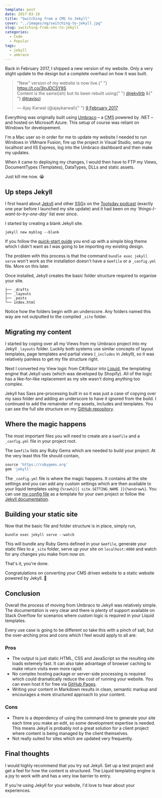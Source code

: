 ```yaml
---
template: post
date: 2017-03-18
title: "Switching from a CMS to Jekyll"
cover: "../images/og/switching-to-jekyll.jpg"
slug: switching-from-cms-to-jekyll
categories:
  - Code
  - Popular
tags:
  - jekyll
  - umbraco
---
```


Back in February 2017, I shipped a new version of my website. Only a very slight update to the design but a complete overhaul on how it was built.

<blockquote class="twitter-tweet" data-lang="en-gb">
  <p lang="en" dir="ltr">
    &quot;New&quot; version of my website is now live.{" "}
    <a href="https://t.co/3lnJDCSY9S">https://t.co/3lnJDCSY9S</a>
    <br />
    Content is the same(ish) but its been rebuilt using{" "}
    <a href="https://twitter.com/jekyllrb">@jekyllrb</a> &amp;{" "}
    <a href="https://twitter.com/travisci">@travisci</a>
  </p>
  &mdash; Ajay Karwal (@ajaykarwal){" "}
  <a href="https://twitter.com/ajaykarwal/status/829825398385082368">
    9 February 2017
  </a>
</blockquote>

Everything was originally built using [Umbraco](https://umbraco.com/) – a <abbr title="Content Management System">CMS</abbr> powered by .NET – and hosted on Microsoft Azure. This setup of course was reliant on Windows for developement.

I'm a Mac user so in order for me to update my website I needed to run Windows in VMmare Fusion, fire up the project in Visual Studio, setup my localhost and IIS Express, log into the Umbraco dashboard and then make my updates.

When it came to deploying my changes, I would then have to FTP my Views, DocumentTypes (Templates), DataTypes, DLLs and static assets.

Just kill me now. 😭

## Up steps Jekyll

I first heard about [Jekyll](https://jekyllrb.com/) and other <abbr title="Static Site Generator">SSG</abbr>s on the [Toolsday podcast](http://www.toolsday.io/episodes/static-site-gens.html) (exactly one year before I launched my site update) and it had been on my _'things-I-want-to-try-one-day'_ list ever since.

I started by creating a blank Jekyll site.

```shell
jekyll new myblog --blank
```

If you follow the [quick-start guide](https://jekyllrb.com/docs/quickstart/) you end up with a simple blog theme which I didn't want as I was going to be importing my existing design.

The problem with this process is that the command `bundle exec jekyll serve` won't work as the installation doesn't have a `Gemfile` or a `_config.yml` file. More on this later.

Once installed, Jekyll creates the basic folder structure required to organise your site.

```
├── _drafts
├── _layouts
├── _posts
└── index.html
```

Notice how the folders begin with an underscore. Any folders named this way are not outputted to the compiled `_site` folder.

## Migrating my content

I started by coping over all my Views from my Umbraco project into my Jekyll `_layouts` folder. Luckily both systems use similar concepts of layout templates, page templates and partial views (`_includes` in Jekyll), so it was relatively painless to get my file structure right.

Next I converted my View logic from C#/Razor into [Liquid](https://shopify.github.io/liquid/), the templating engine that Jekyll uses (which was developed by Shopify). All of the logic has a like-for-like replacement as my site wasn't doing anything too complex.

Jekyll has Sass pre-processing built in so it was just a case of copying over my sass folder and adding an underscore to have it ignored from the build. I continued to add the remainder of my assets, includes and templates. You can see the full site structure on my [GitHub repository](https://github.com/ajaykarwal/portfolio).

## Where the magic happens

The most important files you will need to create are a `Gemfile` and a `_config.yml` file in your project root.

The `Gemfile` lists any Ruby Gems which are needed to build your project. At the very least this file should contain,

```ruby
source 'https://rubygems.org'
gem 'jekyll'
```

The `_config.yml` file is where the magic happens. It contains all the site settings and you can add any custom settings which are then available to your liquid templates using `{%raw%}{{ site.SETTING_NAME }}{%endraw%}`. You can use [my config file](https://github.com/ajaykarwal/portfolio/blob/master/_config.yml) as a template for your own project or follow the [Jekyll documentation](https://jekyllrb.com/docs/configuration/).

## Building your static site

Now that the basic file and folder structure is in place, simply run,

```
bundle exec jekyll serve --watch
```

This will bundle any Ruby Gems defined in your `Gemfile`, generate your static files to a `_site` folder, serve up your site on `localhost:4000` and watch for any changes you make from now on.

That's it, you're done.

Congratulations on converting your CMS driven website to a static website powered by Jekyll. 🎉

## Conclusion

Overall the process of moving from Umbraco to Jekyll was relatively simple. The documentation is very clear and there is plenty of support available on Stack Overflow for scenarios where custom logic is required in your Liquid templates.

Every use case is going to be different so take this with a pinch of salt, but the over-arching pros and cons which I feel would apply to all are:

### Pros

- The output is just static HTML, CSS and JavaScript so the resulting site loads extemely fast. It can also take advantage of browser caching to make return visits even more rapid.
- No complex hosting package or server-side processing is required which could dramatically reduce the cost of running your website. You can even host it for free via [GitHub Pages](https://help.github.com/articles/using-jekyll-as-a-static-site-generator-with-github-pages/).
- Writing your content in Markdown results in clean, semantic markup and encourages a more structured approach to your content.

### Cons

- There is a dependency of using the command-line to generate your site each time you make an edit, so some development expertise is needed. This means Jekyll is probably not a great solution for a client project where content is being managed by the client themselves.
- Not really suited for sites which are updated very frequently.

## Final thoughts

I would highly recommend that you try out Jekyll. Set up a test project and get a feel for how the content is structured. The Liquid templating engine is a joy to work with and has a very low barrier to entry.

If you're using Jekyll for your website, I'd love to hear about your experiences.
